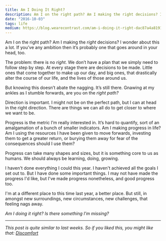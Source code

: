 ```yaml
---
title: Am I Doing It Right?
description: Am I on the right path? Am I making the right decisions? I wonder about this a lot.
date: "2016-10-03"
tags: life
medium: https://blog.wearecontrast.com/am-i-doing-it-right-dac87a4a8191
---
```


Am I on the right path? Am I making the _right_ decisions? I wonder about this a lot. If you’ve any ambition then it’s probably one that goes around in your head, too.

The problem: there is no _right_. We don’t have a plan that we simply need to follow step by step. At every stage there are decisions to be made. Little ones that come together to make up our day, and big ones, that drastically alter the course of our life, and the lives of those around us.

But knowing this doesn’t abate the nagging. It’s still there. Gnawing at my ankles as I stumble forwards, are you on the _right path?_

Direction is important. I might not be on the perfect path, but I can at head in the right direction. There are things we can all do to get closer to where we want to be.

Progress is the metric I’m really interested in. It’s hard to quantify, sort of an amalgamation of a bunch of smaller indicators. Am I making progress in life? Am I using the resources I have been given to move forwards, investing them to get a greater return, or burying them away for fear of the consequences should I use them?

Progress can take many shapes and sizes, but it is something core to us as humans. We should always be learning, doing, growing.

I haven't done everything I could this year. I haven't achieved all the goals I set out to. But I have done some important things. I may not have made the progress I'd like, but I've made progress nonetheless, and good progress too.

<EmailSubscribe />

I'm at a different place to this time last year, a better place. But still, in amongst new surroundings, new circumstances, new challenges, that feeling nags away.

_Am I doing it right? Is there something I’m missing?_

---

_This post is quite similar to last weeks. So if you liked this, you might like that: [Discomfort](/2016/09/26/discomfort/)_
